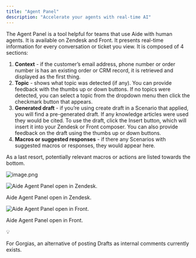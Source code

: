 ```yaml
---
title: "Agent Panel"
description: "Accelerate your agents with real-time AI"
---
```


The Agent Panel is a tool helpful for teams that use Aide with human agents. It is available on Zendesk and Front. It presents real-time information for every conversation or ticket you view. It is composed of 4 sections:

1. **Context** - if the customer’s email address, phone number or order number is has an existing order or CRM record, it is retrieved and displayed as the first thing.
2. **Topic** - shows what topic was detected (if any). You can provide feedback with the thumbs up or down buttons. If no topics were detected, you can select a topic from the dropdown menu then click the checkmark button that appears.
3. **Generated draft** - if you’re using create draft in a Scenario that applied, you will find a pre-generated draft. If any knowledge articles were used they would be cited. To use the draft, click the Insert button, which will insert it into your Zendesk or Front composer. You can also provide feedback on the draft using the thumbs up or down buttons.
4. **Macros or suggested responses** - if there any Scenarios with suggested macros or responses, they would appear here.

As a last resort, potentially relevant macros or actions are listed towards the bottom.

![image.png](/images/image%2040.png)

![Aide Agent Panel open in Zendesk.](/images/image%2041.png)

Aide Agent Panel open in Zendesk.

![Aide Agent Panel open in Front.](/images/image%2042.png)

Aide Agent Panel open in Front.

<aside>
💡

For Gorgias, an alternative of posting Drafts as internal comments currently exists.

</aside>
